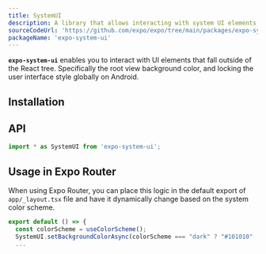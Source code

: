 ```yaml
---
title: SystemUI
description: A library that allows interacting with system UI elements.
sourceCodeUrl: 'https://github.com/expo/expo/tree/main/packages/expo-system-ui'
packageName: 'expo-system-ui'
---
```



**`expo-system-ui`** enables you to interact with UI elements that fall outside of the React tree. Specifically the root view background color, and locking the user interface style globally on Android.

<PlatformsSection ios simulator web android emulator />

## Installation

<APIInstallSection />

## API

```js
import * as SystemUI from 'expo-system-ui';
```

<APISection packageName="expo-system-ui" apiName="SystemUI" />

## Usage in Expo Router

When using Expo Router, you can place this logic in the default export of `app/_layout.tsx` file and have it dynamically change based on the system color scheme.

```typescript
export default () => {
  const colorScheme = useColorScheme();
  SystemUI.setBackgroundColorAsync(colorScheme === "dark" ? "#101010" : "#e0e0e0");
  ...
```
